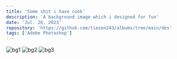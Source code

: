 ```yaml
---
title: 'Some shit i have cook'
description: 'A background image which i designed for fun'
date: 'Jul. 26, 2023'
repository: 'https://github.com/tiesen243/albums/tree/main/des'
tags: ['Adobe Photoshop']
---
```


![bg1](https://raw.githubusercontent.com/tiesen243/albums/main/des/1.png)
![bg2](https://raw.githubusercontent.com/tiesen243/albums/main/des/2.png)
![bg3](https://raw.githubusercontent.com/tiesen243/albums/main/des/3.png)
